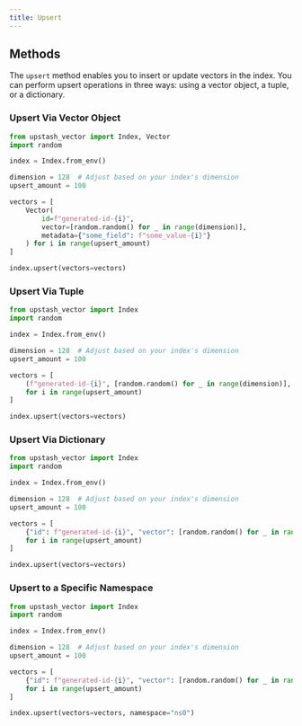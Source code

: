 ```yaml
---
title: Upsert
---
```


## Methods

The `upsert` method enables you to insert or update vectors in the index.
You can perform upsert operations in three ways: using a vector object, a tuple, or a dictionary.

### Upsert Via Vector Object

```python
from upstash_vector import Index, Vector
import random

index = Index.from_env()

dimension = 128  # Adjust based on your index's dimension
upsert_amount = 100

vectors = [
    Vector(
        id=f"generated-id-{i}",
        vector=[random.random() for _ in range(dimension)],
        metadata={"some_field": f"some_value-{i}"}
    ) for i in range(upsert_amount)
]

index.upsert(vectors=vectors)
```

### Upsert Via Tuple

```python
from upstash_vector import Index
import random

index = Index.from_env()

dimension = 128  # Adjust based on your index's dimension
upsert_amount = 100

vectors = [
    (f"generated-id-{i}", [random.random() for _ in range(dimension)], {"some_field": f"some_value-{i}"})
    for i in range(upsert_amount)
]

index.upsert(vectors=vectors)
```

### Upsert Via Dictionary

```python
from upstash_vector import Index
import random

index = Index.from_env()

dimension = 128  # Adjust based on your index's dimension
upsert_amount = 100

vectors = [
    {"id": f"generated-id-{i}", "vector": [random.random() for _ in range(dimension)], "metadata": {"some_field": f"some_value-{i}"}}
    for i in range(upsert_amount)
]

index.upsert(vectors=vectors)

```

### Upsert to a Specific Namespace

```python
from upstash_vector import Index
import random

index = Index.from_env()

dimension = 128  # Adjust based on your index's dimension
upsert_amount = 100

vectors = [
    {"id": f"generated-id-{i}", "vector": [random.random() for _ in range(dimension)], "metadata": {"some_field": f"some_value-{i}"}}
    for i in range(upsert_amount)
]

index.upsert(vectors=vectors, namespace="ns0")
```
